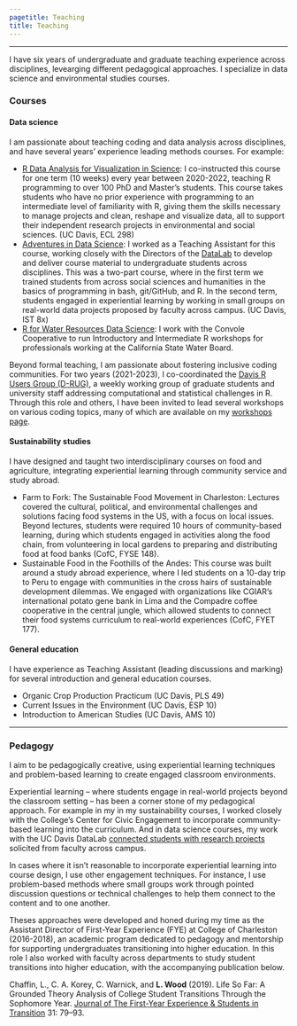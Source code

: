 ```yaml
---
pagetitle: Teaching 
title: Teaching 
---
```

<style type="text/css">
h1.title {
  text-align: center;
}
</style>


*** 

I have six years of undergraduate and graduate teaching experience across disciplines, levearging different pedagogical approaches. I specialize in data science and environmental studies courses. 

### Courses

#### Data science

I am passionate about teaching coding and data analysis across disciplines, and have several years' experience leading methods courses. For example:  

* [R Data Analysis for Visualization in Science](https://gge-ucd.github.io/R-DAVIS/): I co-instructed this course for one term (10 weeks) every year between 2020-2022, teaching R programming to over 100 PhD and Master’s students. This course takes students who have no prior experience with programming to an intermediate level of familiarity with R, giving them the skills necessary to manage projects and clean, reshape and visualize data, all to support their independent research projects in environmental and social sciences. (UC Davis, ECL 298)
* [Adventures in Data Science](https://ucdavisdatalab.github.io/adventures_in_data_science/): I worked as a Teaching Assistant for this course, working closely with the Directors of the [DataLab](https://datalab.ucdavis.edu/) to develop and deliver course material to undergraduate students across disciplines. This was a two-part course, where in the first term we trained students from across social sciences and humanities in the basics of programming in bash, git/GitHub, and R. In the second term, students engaged in experiential learning by working in small groups on real-world data projects proposed by faculty across campus. (UC Davis, IST 8x) 
* [R for Water Resources Data Science](https://www.r4wrds.com/): I work with the Convole Cooperative to run Introductory and Intermediate R workshops for professionals working at the California State Water Board. 

Beyond formal teaching, I am passionate about fostering inclusive coding communities. For two years (2021-2023), I co-coordinated the [Davis R Users Group (D-RUG)](https://d-rug.github.io/), a weekly working group of graduate students and university staff addressing computational and statistical challenges in R. Through this role and others, I have been invited to lead several workshops on various coding topics, many of which are available on my [workshops page](workshops.html). 

#### Sustainability studies  

I have designed and taught two interdisciplinary courses on food and agriculture, integrating experiential learning through community service and study abroad.  

* Farm to Fork: The Sustainable Food Movement in Charleston: Lectures covered the cultural, political, and environmental challenges and solutions facing food systems in the US, with a focus on local issues. Beyond lectures, students were required 10 hours of community-based learning, during which students engaged in activities along the food chain, from volunteering in local gardens to preparing and distributing food at food banks (CofC, FYSE 148).   
* Sustainable Food in the Foothills of the Andes: This course was built around a study abroad experience, where I led students on a 10-day trip to Peru to engage with communities in the cross hairs of sustainable development dilemmas. We engaged with organizations like CGIAR’s international potato gene bank in Lima and the Compadre coffee cooperative in the central jungle, which allowed students to connect their food systems curriculum to real-world experiences (CofC, FYET 177). 

#### General education 

I have experience as Teaching Assistant (leading discussions and marking) for several introduction and general education courses.

* Organic Crop Production Practicum (UC Davis, PLS 49)  
* Current Issues in the Environment (UC Davis, ESP 10)   
* Introduction to American Studies (UC Davis, AMS 10)  

*** 

### Pedagogy 

I aim to be pedagogically creative, using experiential learning techniques and problem-based learning to create engaged classroom environments.  

Experiential learning – where students engage in real-world projects beyond the classroom setting – has been a corner stone of my pedagogical approach. For example in my in my sustainability courses, I worked closely with the College's Center for Civic Engagement to incorporate community-based learning into the curriculum. And in data science courses, my work with the UC Davis DataLab [connected students with research projects](https://datalab.ucdavis.edu/adventures-in-data-science-2/) solicited from faculty across campus. 

In cases where it isn’t reasonable to incorporate experiential learning into course design, I use other engagement techniques. For instance, I use problem-based methods where small groups work through pointed discussion questions or technical challenges to help them connect to the content and to one another. 

Theses approaches were developed and honed during my time as the Assistant Director of First-Year Experience (FYE) at College of Charleston (2016-2018), an academic program dedicated to pedagogy and mentorship for supporting undergraduates transitioning into higher education. In this role I also worked with faculty across departments to study student transitions into higher education, with the accompanying publication below. 

Chaffin, L., C. A. Korey, C. Warnick, and **L. Wood** (2019). Life So Far: A Grounded Theory Analysis of College Student Transitions Through the Sophomore Year. [Journal of The First-Year Experience & Students in Transition](https://www.ingentaconnect.com/content/fyesit/fyesit/2019/00000031/00000002/art00005) 31: 79–93.


<!-- Google tag (gtag.js) -->
<script async src="https://www.googletagmanager.com/gtag/js?id=G-HJX1JG1FCV"></script>
<script>
  window.dataLayer = window.dataLayer || [];
  function gtag(){dataLayer.push(arguments);}
  gtag('js', new Date());

  gtag('config', 'G-HJX1JG1FCV');
</script>

